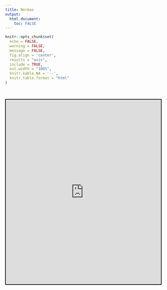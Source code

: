 ```yaml
---
title: Normas
output:
  html_document:
    toc: FALSE
---
```


<!--install and/or load all R packages-->
```r
knitr::opts_chunk$set(
  echo = FALSE,
  warning = FALSE,
  message = FALSE,
  fig.align = 'center',
  results = "asis",
  include = TRUE,
  out.width = "100%",
  knitr.kable.NA = '--',
  knitr.table.format = "html"
)
```

<br>

<center>

<iframe src="https://drive.google.com/file/d/1yrswO8TwwgSDr86bb7jm9oSgkbEu3l39/preview" style="width:100%; height:600px; border:2px solid black;"></iframe>

</center>

<br>
